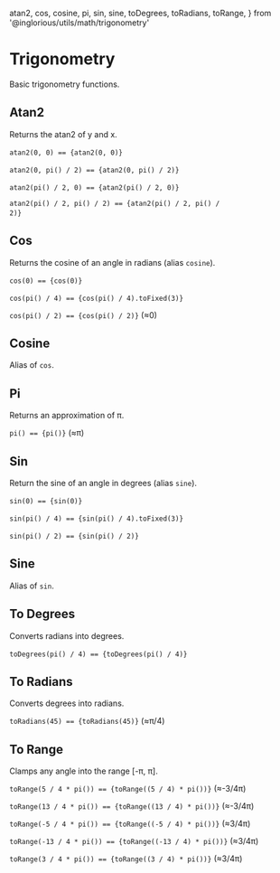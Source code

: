
  atan2,
  cos,
  cosine,
  pi,
  sin,
  sine,
  toDegrees,
  toRadians,
  toRange,
} from '@inglorious/utils/math/trigonometry'

<Meta title="Utils/Math/Trigonometry" />

# Trigonometry

Basic trigonometry functions.

## Atan2

Returns the atan2 of y and x.


<code>atan2(0, 0) == {atan2(0, 0)}</code>&nbsp;


<code>atan2(0, pi() / 2) == {atan2(0, pi() / 2)}</code>&nbsp;


<code>atan2(pi() / 2, 0) == {atan2(pi() / 2, 0)}</code>&nbsp;


<code>atan2(pi() / 2, pi() / 2) == {atan2(pi() / 2, pi() / 2)}</code>&nbsp;

## Cos

Returns the cosine of an angle in radians (alias `cosine`).


<code>cos(0) == {cos(0)}</code>&nbsp;


<code>cos(pi() / 4) == {cos(pi() / 4).toFixed(3)}</code>&nbsp;


<code>cos(pi() / 2) == {cos(pi() / 2)}</code> (&asymp;0)

## Cosine

Alias of `cos`.

## Pi

Returns an approximation of &pi;.


<code>pi() == {pi()}</code> (&asymp;&pi;)

## Sin

Return the sine of an angle in degrees (alias `sine`).


<code>sin(0) == {sin(0)}</code>&nbsp;


<code>sin(pi() / 4) == {sin(pi() / 4).toFixed(3)}</code>&nbsp;


<code>sin(pi() / 2) == {sin(pi() / 2)}</code>&nbsp;

## Sine

Alias of `sin`.

## To Degrees

Converts radians into degrees.


<code>toDegrees(pi() / 4) == {toDegrees(pi() / 4)}</code>&nbsp;

## To Radians

Converts degrees into radians.


<code>toRadians(45) == {toRadians(45)}</code> (&asymp;&pi;/4)

## To Range

Clamps any angle into the range [-&pi;, &pi;].


<code>toRange(5 / 4 * pi()) == {toRange((5 / 4) * pi())}</code> (&asymp;-3/4&pi;)


<code>toRange(13 / 4 * pi()) == {toRange((13 / 4) * pi())}</code> (&asymp;-3/4&pi;)


<code>toRange(-5 / 4 * pi()) == {toRange((-5 / 4) * pi())}</code> (&asymp;3/4&pi;)


<code>toRange(-13 / 4 * pi()) == {toRange((-13 / 4) * pi())}</code> (&asymp;3/4&pi;)


<code>toRange(3 / 4 * pi()) == {toRange((3 / 4) * pi())}</code> (&asymp;3/4&pi;)

